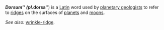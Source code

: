 '''''Dorsum''''' (pl. '''''dorsa''''') is a [[Latin]] word used by [[planetary geology|planetary geologists]] to refer to [[ridge]]s on the surfaces of [[planet]]s and [[natural satellite|moon]]s.

''See also:'' [[wrinkle-ridge]].

{{crater-stub}}